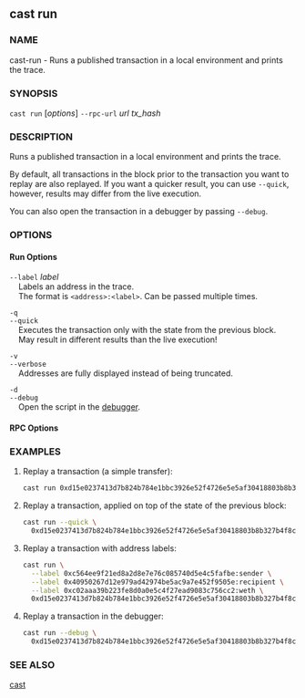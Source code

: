 
## cast run

### NAME

cast-run - Runs a published transaction in a local environment and prints the trace.

### SYNOPSIS

`cast run` [*options*] `--rpc-url` _url_ _tx_hash_

### DESCRIPTION

Runs a published transaction in a local environment and prints the trace.

By default, all transactions in the block prior to the transaction you want to replay are also replayed.
If you want a quicker result, you can use `--quick`, however, results may differ from the live execution.

You can also open the transaction in a debugger by passing `--debug`.

### OPTIONS

#### Run Options

`--label` _label_  
&nbsp;&nbsp;&nbsp;&nbsp;Labels an address in the trace.  
&nbsp;&nbsp;&nbsp;&nbsp;The format is `<address>:<label>`. Can be passed multiple times.

`-q`  
`--quick`  
&nbsp;&nbsp;&nbsp;&nbsp;Executes the transaction only with the state from the previous block.  
&nbsp;&nbsp;&nbsp;&nbsp;May result in different results than the live execution!

`-v`  
`--verbose`  
&nbsp;&nbsp;&nbsp;&nbsp;Addresses are fully displayed instead of being truncated.

`-d`  
`--debug`  
&nbsp;&nbsp;&nbsp;&nbsp;Open the script in the [debugger][debugger].

#### RPC Options

<RpcUrlOption />

<CommonOptions />

### EXAMPLES

1. Replay a transaction (a simple transfer):

   ```sh
   cast run 0xd15e0237413d7b824b784e1bbc3926e52f4726e5e5af30418803b8b327b4f8ca
   ```

2. Replay a transaction, applied on top of the state of the previous block:

   ```sh
   cast run --quick \
     0xd15e0237413d7b824b784e1bbc3926e52f4726e5e5af30418803b8b327b4f8ca
   ```

3. Replay a transaction with address labels:

   ```sh
   cast run \
     --label 0xc564ee9f21ed8a2d8e7e76c085740d5e4c5fafbe:sender \
     --label 0x40950267d12e979ad42974be5ac9a7e452f9505e:recipient \
     --label 0xc02aaa39b223fe8d0a0e5c4f27ead9083c756cc2:weth \
     0xd15e0237413d7b824b784e1bbc3926e52f4726e5e5af30418803b8b327b4f8ca
   ```

4. Replay a transaction in the debugger:
   ```sh
   cast run --debug \
     0xd15e0237413d7b824b784e1bbc3926e52f4726e5e5af30418803b8b327b4f8ca
   ```

### SEE ALSO

[cast](/reference/cast/cast.mdx)

[debugger]: /forge/debugger.mdx
